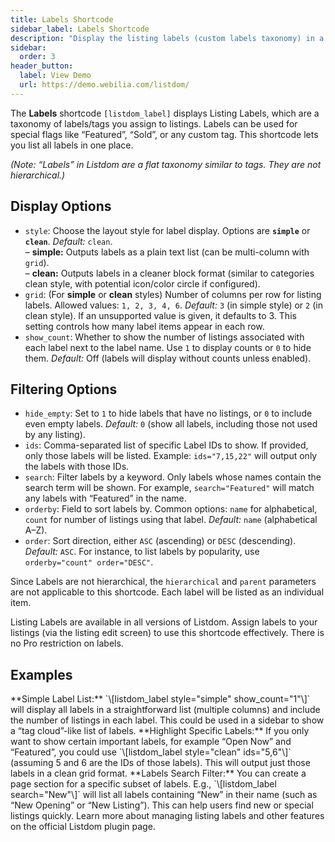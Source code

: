 ```yaml
---
title: Labels Shortcode
sidebar_label: Labels Shortcode
description: "Display the listing labels (custom labels taxonomy) in a list or grid format, allowing users to see all labels used for listings."
sidebar:
  order: 3
header_button:
  label: View Demo
  url: https://demo.webilia.com/listdom/
---
```



The **Labels** shortcode `[listdom_label]` displays Listing Labels, which are a taxonomy of labels/tags you assign to listings. Labels can be used for special flags like “Featured”, “Sold”, or any custom tag. This shortcode lets you list all labels in one place.

*(Note: “Labels” in Listdom are a flat taxonomy similar to tags. They are not hierarchical.)*

## Display Options

- `style`: Choose the layout style for label display. Options are **`simple`** or **`clean`**. *Default:* `clean`.  
  – **simple:** Outputs labels as a plain text list (can be multi-column with `grid`).  
  – **clean:** Outputs labels in a cleaner block format (similar to categories clean style, with potential icon/color circle if configured).
- `grid`: (For **simple** or **clean** styles) Number of columns per row for listing labels. Allowed values: `1, 2, 3, 4, 6`. *Default:* `3` (in simple style) or `2` (in clean style). If an unsupported value is given, it defaults to 3. This setting controls how many label items appear in each row.
- `show_count`: Whether to show the number of listings associated with each label next to the label name. Use `1` to display counts or `0` to hide them. *Default:* Off (labels will display without counts unless enabled).

## Filtering Options

- `hide_empty`: Set to `1` to hide labels that have no listings, or `0` to include even empty labels. *Default:* `0` (show all labels, including those not used by any listing).
- `ids`: Comma-separated list of specific Label IDs to show. If provided, only those labels will be listed. Example: `ids="7,15,22"` will output only the labels with those IDs.
- `search`: Filter labels by a keyword. Only labels whose names contain the search term will be shown. For example, `search="Featured"` will match any labels with “Featured” in the name.
- `orderby`: Field to sort labels by. Common options: `name` for alphabetical, `count` for number of listings using that label. *Default:* `name` (alphabetical A–Z).
- `order`: Sort direction, either `ASC` (ascending) or `DESC` (descending). *Default:* `ASC`. For instance, to list labels by popularity, use `orderby="count" order="DESC"`.

Since Labels are not hierarchical, the `hierarchical` and `parent` parameters are not applicable to this shortcode. Each label will be listed as an individual item.

<Aside type="note">
Listing Labels are available in all versions of Listdom. Assign labels to your listings (via the listing edit screen) to use this shortcode effectively. There is no Pro restriction on labels.
</Aside>

## Examples

<CardGrid>
  <Card>
    **Simple Label List:**  
    `\[listdom_label style="simple" show_count="1"\]` will display all labels in a straightforward list (multiple columns) and include the number of listings in each label. This could be used in a sidebar to show a “tag cloud”-like list of labels.
  </Card>
  <Card>
    **Highlight Specific Labels:**  
    If you only want to show certain important labels, for example “Open Now” and “Featured”, you could use `\[listdom_label style="clean" ids="5,6"\]` (assuming 5 and 6 are the IDs of those labels). This will output just those labels in a clean grid format.
  </Card>
  <Card>
    **Labels Search Filter:**  
    You can create a page section for a specific subset of labels. E.g., `\[listdom_label search="New"\]` will list all labels containing “New” in their name (such as “New Opening” or “New Listing”). This can help users find new or special listings quickly.
  </Card>
</CardGrid>

<LinkCard href="https://wordpress.org/plugins/listdom/" title="Listdom on WordPress.org">
Learn more about managing listing labels and other features on the official Listdom plugin page.
</LinkCard>
